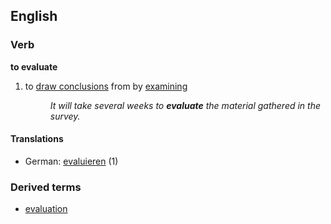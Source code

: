 ==English==
===Verb===
'''to evaluate'''
#to [[draw conclusion]]s from by [[examine|examining]]
#:''It will take several weeks to '''evaluate''' the material gathered in the survey.''
====Translations====
*German: [[evaluieren]] (1)
===Derived terms===
*[[evaluation]]